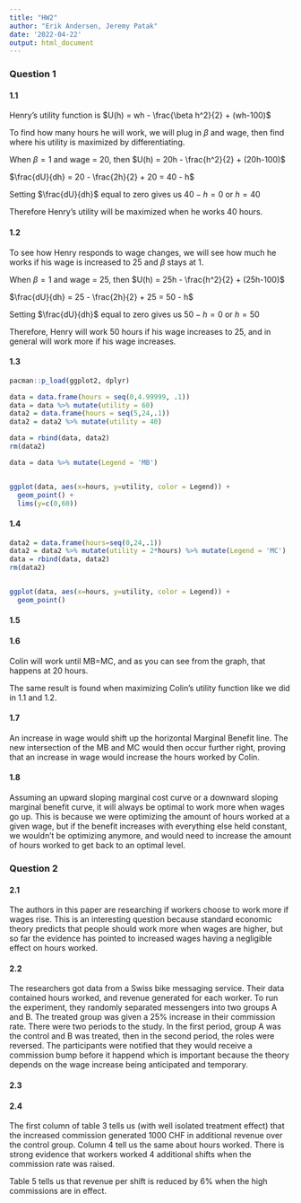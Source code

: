 ```yaml
---
title: "HW2"
author: "Erik Andersen, Jeremy Patak"
date: '2022-04-22'
output: html_document
---
```


### Question 1

#### 1.1
Henry's utility function is $U(h) = wh - \frac{\beta h^2}{2} + (wh-100)$

To find how many hours he will work, we will plug in $\beta$ and wage, then find where his utility is maximized by differentiating.

When $\beta=1$ and wage = 20, then $U(h) = 20h - \frac{h^2}{2} + (20h-100)$

$\frac{dU}{dh} = 20 - \frac{2h}{2} + 20 = 40 - h$

Setting $\frac{dU}{dh}$ equal to zero gives us $40-h = 0$ or $h=40$

Therefore Henry's utility will be maximized when he works 40 hours.

#### 1.2
To see how Henry responds to wage changes, we will see how much he works if his wage is increased to 25 and $\beta$ stays at 1.

When $\beta=1$ and wage = 25, then $U(h) = 25h - \frac{h^2}{2} + (25h-100)$

$\frac{dU}{dh} = 25 - \frac{2h}{2} + 25 = 50 - h$

Setting $\frac{dU}{dh}$ equal to zero gives us $50-h = 0$ or $h=50$

Therefore, Henry will work 50 hours if his wage increases to 25, and in general will work more if his wage increases. 

#### 1.3
```r
pacman::p_load(ggplot2, dplyr)

data = data.frame(hours = seq(0,4.99999, .1))
data = data %>% mutate(utility = 60)
data2 = data.frame(hours = seq(5,24,.1))
data2 = data2 %>% mutate(utility = 40)

data = rbind(data, data2)
rm(data2)

data = data %>% mutate(Legend = 'MB')


ggplot(data, aes(x=hours, y=utility, color = Legend)) +
  geom_point() +
  lims(y=c(0,60))
```

#### 1.4
```r
data2 = data.frame(hours=seq(0,24,.1))
data2 = data2 %>% mutate(utility = 2*hours) %>% mutate(Legend = 'MC')
data = rbind(data, data2)
rm(data2)


ggplot(data, aes(x=hours, y=utility, color = Legend)) +
  geom_point()
```

#### 1.5 


#### 1.6 
Colin will work until MB=MC, and as you can see from the graph, that happens at 20 hours.

The same result is found when maximizing Colin's utility function like we did in 1.1 and 1.2.

#### 1.7
An increase in wage would shift up the horizontal Marginal Benefit line. The new intersection of the MB and MC would then occur further right, proving that an increase in wage would increase the hours worked by Colin.

#### 1.8
Assuming an upward sloping marginal cost curve or a downward sloping marginal benefit curve, it will always be optimal to work more when wages go up. This is because we were optimizing the amount of hours worked at a given wage, but if the benefit increases with everything else held constant, we wouldn't be optimizing anymore, and would need to increase the amount of hours worked to get back to an optimal level. 

### Question 2

#### 2.1

The authors in this paper are researching if workers choose to work more if wages rise. This is an interesting question because standard economic theory predicts that people should work more when wages are higher, but so far the evidence has pointed to increased wages having a negligible effect on hours worked. 

#### 2.2

The researchers got data from a Swiss bike messaging service. Their data contained hours worked, and revenue generated for each worker. To run the experiment, they randomly separated messengers into two groups A and B. The treated group was given a 25% increase in their commission rate. There were two periods to the study. In the first period, group A was the control and B was treated, then in the second period, the roles were reversed. The participants were notified that they would receive a commission bump before it happend which is important because the theory depends on the wage increase being anticipated and temporary. 

#### 2.3

#### 2.4

The first column of table 3 tells us (with well isolated treatment effect) that the increased commission generated 1000 CHF in additional revenue over the control group. Column 4 tell us the same about hours worked. There is strong evidence that workers worked 4 additional shifts when the commission rate was raised. 

Table 5 tells us that revenue per shift is reduced by 6% when the high commissions are in effect. 